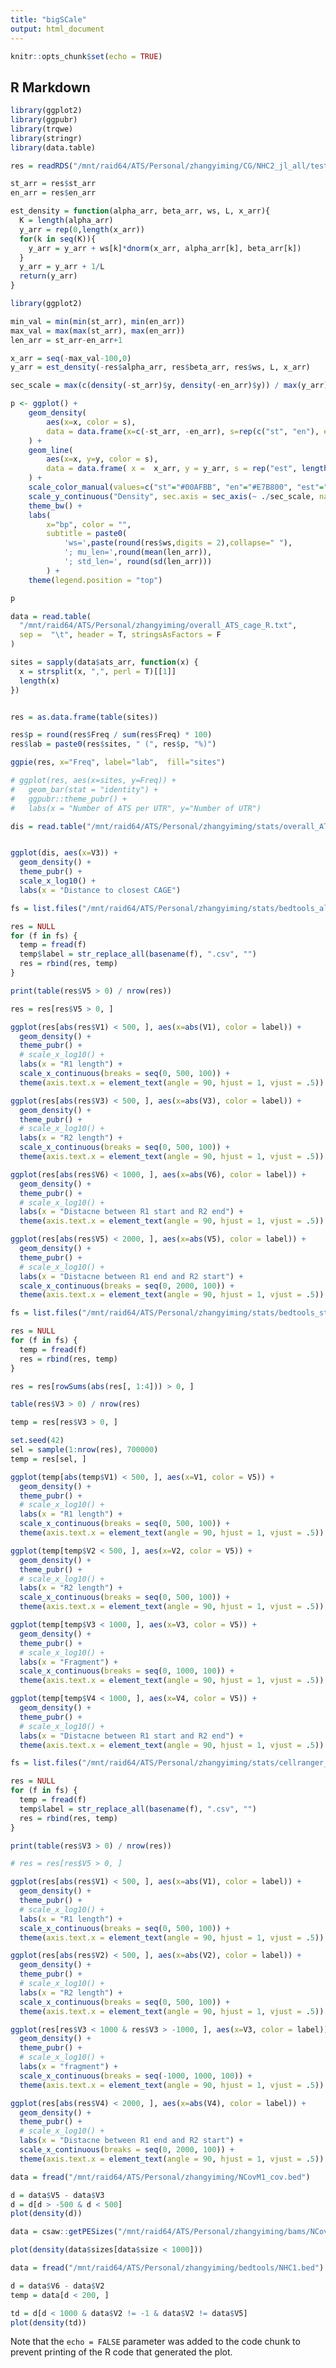 ```yaml
---
title: "bigSCale"
output: html_document
---
```


```r
knitr::opts_chunk$set(echo = TRUE)
```

## R Markdown
```r
library(ggplot2)
library(ggpubr)
library(trqwe)
library(stringr)
library(data.table)
```


```r
res = readRDS("/mnt/raid64/ATS/Personal/zhangyiming/CG/NHC2_jl_all/test_R/test.rds")

st_arr = res$st_arr
en_arr = res$en_arr

est_density = function(alpha_arr, beta_arr, ws, L, x_arr){
  K = length(alpha_arr)
  y_arr = rep(0,length(x_arr))
  for(k in seq(K)){
    y_arr = y_arr + ws[k]*dnorm(x_arr, alpha_arr[k], beta_arr[k])
  }
  y_arr = y_arr + 1/L
  return(y_arr)
}

library(ggplot2)

min_val = min(min(st_arr), min(en_arr))
max_val = max(max(st_arr), max(en_arr))
len_arr = st_arr-en_arr+1

x_arr = seq(-max_val-100,0)
y_arr = est_density(-res$alpha_arr, res$beta_arr, res$ws, L, x_arr)

sec_scale = max(c(density(-st_arr)$y, density(-en_arr)$y)) / max(y_arr)

p <- ggplot() +
    geom_density(
        aes(x=x, color = s), 
        data = data.frame(x=c(-st_arr, -en_arr), s=rep(c("st", "en"), each = length(st_arr)))
    ) +
    geom_line(
        aes(x=x, y=y, color = s), 
        data = data.frame( x =  x_arr, y = y_arr, s = rep("est", length(x_arr)))
    ) +
    scale_color_manual(values=c("st"="#00AFBB", "en"="#E7B800", "est"="#FC4E07")) +
    scale_y_continuous("Density", sec.axis = sec_axis(~ ./sec_scale, name = "Est density")) +
    theme_bw() +
    labs(
        x="bp", color = "", 
        subtitle = paste0( 
            'ws=',paste(round(res$ws,digits = 2),collapse=" "), 
            '; mu_len=',round(mean(len_arr)), 
            '; std_len=', round(sd(len_arr))) 
        ) +
    theme(legend.position = "top")

p
```

```r
data = read.table(
  "/mnt/raid64/ATS/Personal/zhangyiming/overall_ATS_cage_R.txt", 
  sep =  "\t", header = T, stringsAsFactors = F
)

sites = sapply(data$ats_arr, function(x) {
  x = strsplit(x, ",", perl = T)[[1]]
  length(x)
})


res = as.data.frame(table(sites))

res$p = round(res$Freq / sum(res$Freq) * 100)
res$lab = paste0(res$sites, " (", res$p, "%)")

ggpie(res, x="Freq", label="lab",  fill="sites")

# ggplot(res, aes(x=sites, y=Freq)) +
#   geom_bar(stat = "identity") +
#   ggpubr::theme_pubr() +
#   labs(x = "Number of ATS per UTR", y="Number of UTR")
```


```r
dis = read.table("/mnt/raid64/ATS/Personal/zhangyiming/stats/overall_ATS_cage_R_dist", sep = "|")


ggplot(dis, aes(x=V3)) +
  geom_density() +
  theme_pubr() +
  scale_x_log10() +
  labs(x = "Distance to closest CAGE")
```



```r
fs = list.files("/mnt/raid64/ATS/Personal/zhangyiming/stats/bedtools_all/", "csv$", full.names = T)

res = NULL
for (f in fs) {
  temp = fread(f)
  temp$label = str_replace_all(basename(f), ".csv", "")
  res = rbind(res, temp)
}

print(table(res$V5 > 0) / nrow(res))

res = res[res$V5 > 0, ]
```


```r
ggplot(res[abs(res$V1) < 500, ], aes(x=abs(V1), color = label)) +
  geom_density() +
  theme_pubr() +
  # scale_x_log10() +
  labs(x = "R1 length") +
  scale_x_continuous(breaks = seq(0, 500, 100)) +
  theme(axis.text.x = element_text(angle = 90, hjust = 1, vjust = .5))
```


```r
ggplot(res[abs(res$V3) < 500, ], aes(x=abs(V3), color = label)) +
  geom_density() +
  theme_pubr() +
  # scale_x_log10() +
  labs(x = "R2 length") +
  scale_x_continuous(breaks = seq(0, 500, 100)) +
  theme(axis.text.x = element_text(angle = 90, hjust = 1, vjust = .5))
```



```r
ggplot(res[abs(res$V6) < 1000, ], aes(x=abs(V6), color = label)) +
  geom_density() +
  theme_pubr() +
  # scale_x_log10() +
  labs(x = "Distacne between R1 start and R2 end") +
  theme(axis.text.x = element_text(angle = 90, hjust = 1, vjust = .5))
```


```r
ggplot(res[abs(res$V5) < 2000, ], aes(x=abs(V5), color = label)) +
  geom_density() +
  theme_pubr() +
  # scale_x_log10() +
  labs(x = "Distacne between R1 end and R2 start") +
  scale_x_continuous(breaks = seq(0, 2000, 100)) +
  theme(axis.text.x = element_text(angle = 90, hjust = 1, vjust = .5))
```





```r
fs = list.files("/mnt/raid64/ATS/Personal/zhangyiming/stats/bedtools_stats/", "csv$", full.names = T)

res = NULL
for (f in fs) {
  temp = fread(f)
  res = rbind(res, temp)
}

res = res[rowSums(abs(res[, 1:4])) > 0, ]

table(res$V3 > 0) / nrow(res)

temp = res[res$V3 > 0, ]

set.seed(42)
sel = sample(1:nrow(res), 700000)
temp = res[sel, ]
```


```r
ggplot(temp[abs(temp$V1) < 500, ], aes(x=V1, color = V5)) +
  geom_density() +
  theme_pubr() +
  # scale_x_log10() +
  labs(x = "R1 length") +
  scale_x_continuous(breaks = seq(0, 500, 100)) +
  theme(axis.text.x = element_text(angle = 90, hjust = 1, vjust = .5))
```

```r
ggplot(temp[temp$V2 < 500, ], aes(x=V2, color = V5)) +
  geom_density() +
  theme_pubr() +
  # scale_x_log10() +
  labs(x = "R2 length") +
  scale_x_continuous(breaks = seq(0, 500, 100)) +
  theme(axis.text.x = element_text(angle = 90, hjust = 1, vjust = .5))
```



```r
ggplot(temp[temp$V3 < 1000, ], aes(x=V3, color = V5)) +
  geom_density() +
  theme_pubr() +
  # scale_x_log10() +
  labs(x = "Fragment") +
  scale_x_continuous(breaks = seq(0, 1000, 100)) +
  theme(axis.text.x = element_text(angle = 90, hjust = 1, vjust = .5))
```



```r
ggplot(temp[temp$V4 < 1000, ], aes(x=V4, color = V5)) +
  geom_density() +
  theme_pubr() +
  # scale_x_log10() +
  labs(x = "Distacne between R1 start and R2 end") +
  theme(axis.text.x = element_text(angle = 90, hjust = 1, vjust = .5))
```




```r
fs = list.files("/mnt/raid64/ATS/Personal/zhangyiming/stats/cellranger_stats//", "csv$", full.names = T)

res = NULL
for (f in fs) {
  temp = fread(f)
  temp$label = str_replace_all(basename(f), ".csv", "")
  res = rbind(res, temp)
}

print(table(res$V3 > 0) / nrow(res))

# res = res[res$V5 > 0, ]
```


```r
ggplot(res[abs(res$V1) < 500, ], aes(x=abs(V1), color = label)) +
  geom_density() +
  theme_pubr() +
  # scale_x_log10() +
  labs(x = "R1 length") +
  scale_x_continuous(breaks = seq(0, 500, 100)) +
  theme(axis.text.x = element_text(angle = 90, hjust = 1, vjust = .5))
```


```r
ggplot(res[abs(res$V2) < 500, ], aes(x=abs(V2), color = label)) +
  geom_density() +
  theme_pubr() +
  # scale_x_log10() +
  labs(x = "R2 length") +
  scale_x_continuous(breaks = seq(0, 500, 100)) +
  theme(axis.text.x = element_text(angle = 90, hjust = 1, vjust = .5))
```



```r
ggplot(res[res$V3 < 1000 & res$V3 > -1000, ], aes(x=V3, color = label)) +
  geom_density() +
  theme_pubr() +
  # scale_x_log10() +
  labs(x = "fragment") +
  scale_x_continuous(breaks = seq(-1000, 1000, 100)) +
  theme(axis.text.x = element_text(angle = 90, hjust = 1, vjust = .5))
```


```r
ggplot(res[abs(res$V4) < 2000, ], aes(x=abs(V4), color = label)) +
  geom_density() +
  theme_pubr() +
  # scale_x_log10() +
  labs(x = "Distacne between R1 end and R2 start") +
  scale_x_continuous(breaks = seq(0, 2000, 100)) +
  theme(axis.text.x = element_text(angle = 90, hjust = 1, vjust = .5))
```

```r
data = fread("/mnt/raid64/ATS/Personal/zhangyiming/NCovM1_cov.bed")

d = data$V5 - data$V3
d = d[d > -500 & d < 500]
plot(density(d))
```

```R
data = csaw::getPESizes("/mnt/raid64/ATS/Personal/zhangyiming/bams/NCovM1.bam")

plot(density(data$sizes[data$size < 1000]))
```


```r
data = fread("/mnt/raid64/ATS/Personal/zhangyiming/bedtools/NHC1.bed")
```

```r
d = data$V6 - data$V2
temp = data[d < 200, ]

td = d[d < 1000 & data$V2 != -1 & data$V2 != data$V5]
plot(density(td))
```

Note that the `echo = FALSE` parameter was added to the code chunk to prevent printing of the R code that generated the plot.
